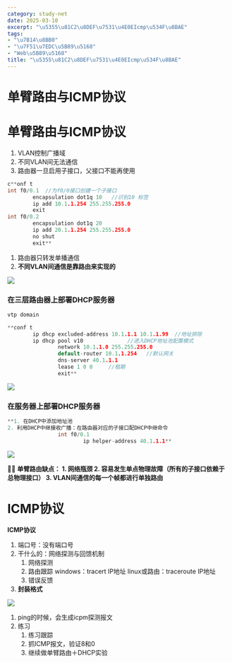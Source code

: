 ```yaml
---
category: study-net
date: 2025-03-10
excerpt: "\u5355\u81C2\u8DEF\u7531\u4E0EIcmp\u534F\u8BAE"
tags:
- "\u7B14\u8BB0"
- "\u7F51\u7EDC\u5B89\u5168"
- "Web\u5B89\u5168"
title: "\u5355\u81C2\u8DEF\u7531\u4E0EIcmp\u534F\u8BAE"
---
```

# 单臂路由与ICMP协议 

# 单臂路由与ICMP协议

1. VLAN控制广播域
2. 不同VLAN间无法通信
3. 路由器一旦启用子接口，父接口不能再使用


```C++
c**onf t
int f0/0.1  //为f0/0接口创建一个子接口
        encapsulation dot1q 10   //识别10 标签
        ip add 10.1.1.254 255.255.255.0
        exit
int f0/0.2
        encapsulation dot1q 20   
        ip add 20.1.1.254 255.255.255.0
        no shut 
        exit**
```

1. 路由器只转发单播通信
2. **不同VLAN间通信是靠路由来实现的**

![](https://raw.githubusercontent.com/yy0691/img-bed/main/Net_Safe_FeiShu/FVXpbt6lwoTAdfxIuSIc9pzunUb.png)

### 在三层路由器上部署DHCP服务器


```C++
vtp domain

**conf t
        ip dhcp excluded-address 10.1.1.1 10.1.1.99  //地址排除
        ip dhcp pool v10              //进入DHCP地址池配置模式
                network 10.1.1.0 255.255.255.0
                default-router 10.1.1.254   //默认网关
                dns-server 40.1.1.1 
                lease 1 0 0     //租期
                exit**
```

![](https://raw.githubusercontent.com/yy0691/img-bed/main/Net_Safe_FeiShu/B9PebFazLoCT2yx5o8Rc19donXg.png)

### 在服务器上部署DHCP服务器


```C++
**1. 在DHCP中添加地址池
2. 利用DHCP中继接收广播：在路由器对应的子接口配DHCP中继命令
                int f0/0.1
                        ip helper-address 40.1.1.1**
```

![](https://raw.githubusercontent.com/yy0691/img-bed/main/Net_Safe_FeiShu/TZFMbaPeCoLvMmxZQHkcsYbYnWg.png)

🙌🏻 **单臂路由缺点： 1. 网络瓶颈 2. 容易发生单点物理故障（所有的子接口依赖于总物理接口） 3. VLAN间通信的每一个帧都进行单独路由**

# ICMP协议

**ICMP协议**

1. 端口号：没有端口号
2. 干什么的：网络探测与回馈机制
    1. 网络探测
    2. 路由跟踪 windows：tracert IP地址 linux或路由：traceroute IP地址
    3. 错误反馈
3. **封装格式**

![](https://raw.githubusercontent.com/yy0691/img-bed/main/Net_Safe_FeiShu/LWAIb4XYJoh7rvxQ4Rdc7rPXnEg.png)

1. ping的时候，会生成icpm探测报文
2. 练习
    1. 练习跟踪
    2. 抓ICMP报文，验证8和0
    3. 继续做单臂路由＋DHCP实验
